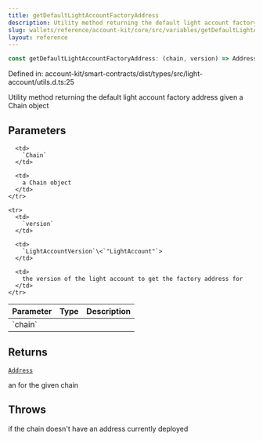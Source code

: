 ```yaml
---
title: getDefaultLightAccountFactoryAddress
description: Utility method returning the default light account factory address given a Chain object
slug: wallets/reference/account-kit/core/src/variables/getDefaultLightAccountFactoryAddress
layout: reference
---
```


```ts
const getDefaultLightAccountFactoryAddress: (chain, version) => Address;
```

Defined in: account-kit/smart-contracts/dist/types/src/light-account/utils.d.ts:25

Utility method returning the default light account factory address given a Chain object

## Parameters

<table>
  <thead>
    <tr>
      <th align="left">Parameter</th>
      <th align="left">Type</th>
      <th align="left">Description</th>
    </tr>
  </thead>

  <tbody>
    <tr>
      <td>
        `chain`
      </td>

      <td>
        `Chain`
      </td>

      <td>
        a Chain object
      </td>
    </tr>

    <tr>
      <td>
        `version`
      </td>

      <td>
        `LightAccountVersion`\<`"LightAccount"`>
      </td>

      <td>
        the version of the light account to get the factory address for
      </td>
    </tr>

  </tbody>
</table>

## Returns

[`Address`](../../../../aa-sdk/core/src/type-aliases/Address.mdx)

an for the given chain

## Throws

if the chain doesn't have an address currently deployed
